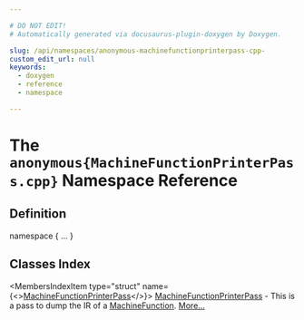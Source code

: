 ```yaml
---

# DO NOT EDIT!
# Automatically generated via docusaurus-plugin-doxygen by Doxygen.

slug: /api/namespaces/anonymous-machinefunctionprinterpass-cpp-
custom_edit_url: null
keywords:
  - doxygen
  - reference
  - namespace

---
```





# The `anonymous{MachineFunctionPrinterPass.cpp}` Namespace Reference

<DoxygenPage pluginConfig={pluginConfig}>



## Definition

<CodeBlock>namespace &#123; ... &#125;</CodeBlock>

## Classes Index

<MembersIndex>

<MembersIndexItem
  type="struct"
  name={<><a href="/docs/api/structs/anonymous-namespace-machinefunctionprinterpass-cpp-/machinefunctionprinterpass">MachineFunctionPrinterPass</a></>}>
<a href="/docs/api/structs/anonymous-namespace-machinefunctionprinterpass-cpp-/machinefunctionprinterpass">MachineFunctionPrinterPass</a> - This is a pass to dump the IR of a <a href="/docs/api/classes/llvm/machinefunction">MachineFunction</a>. <a href="/docs/api/structs/anonymous-namespace-machinefunctionprinterpass-cpp-/machinefunctionprinterpass/#details">More...</a>
</MembersIndexItem>

</MembersIndex>


</DoxygenPage>
